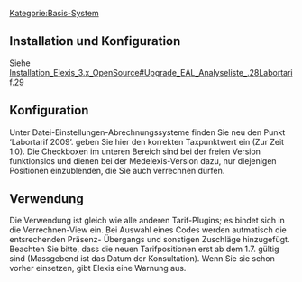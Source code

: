 [[Kategorie:Basis-System]]
== Installation und Konfiguration ==

Siehe [[Installation_Elexis_3.x_OpenSource#Upgrade_EAL_Analyseliste_.28Labortarif.29]]

== Konfiguration ==

Unter Datei-Einstellungen-Abrechnungssysteme finden Sie neu den Punkt ‘Labortarif 2009’. geben Sie hier den korrekten Taxpunktwert ein (Zur Zeit 1.0). Die Checkboxen im unteren Bereich sind bei der freien Version funktionslos und dienen bei der Medelexis-Version dazu, nur diejenigen Positionen einzublenden, die Sie auch verrechnen dürfen.

== Verwendung ==

Die Verwendung ist gleich wie alle anderen Tarif-Plugins; es bindet sich in die Verrechnen-View ein. Bei Auswahl eines Codes werden autmatisch die entsrechenden Präsenz- Übergangs und sonstigen Zuschläge hinzugefügt. Beachten Sie bitte, dass die neuen Tarifpositionen erst ab dem 1.7. gültig sind (Massgebend ist das Datum der Konsultation). Wenn Sie sie schon vorher einsetzen, gibt Elexis eine Warnung aus.